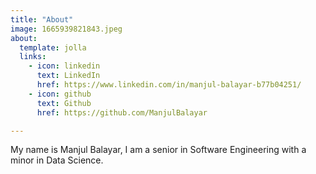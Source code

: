 ```yaml
---
title: "About"
image: 1665939821843.jpeg
about:
  template: jolla
  links:
    - icon: linkedin
      text: LinkedIn
      href: https://www.linkedin.com/in/manjul-balayar-b77b04251/
    - icon: github
      text: Github
      href: https://github.com/ManjulBalayar

---
```


My name is Manjul Balayar, I am a senior in Software Engineering with a minor in Data Science. 
